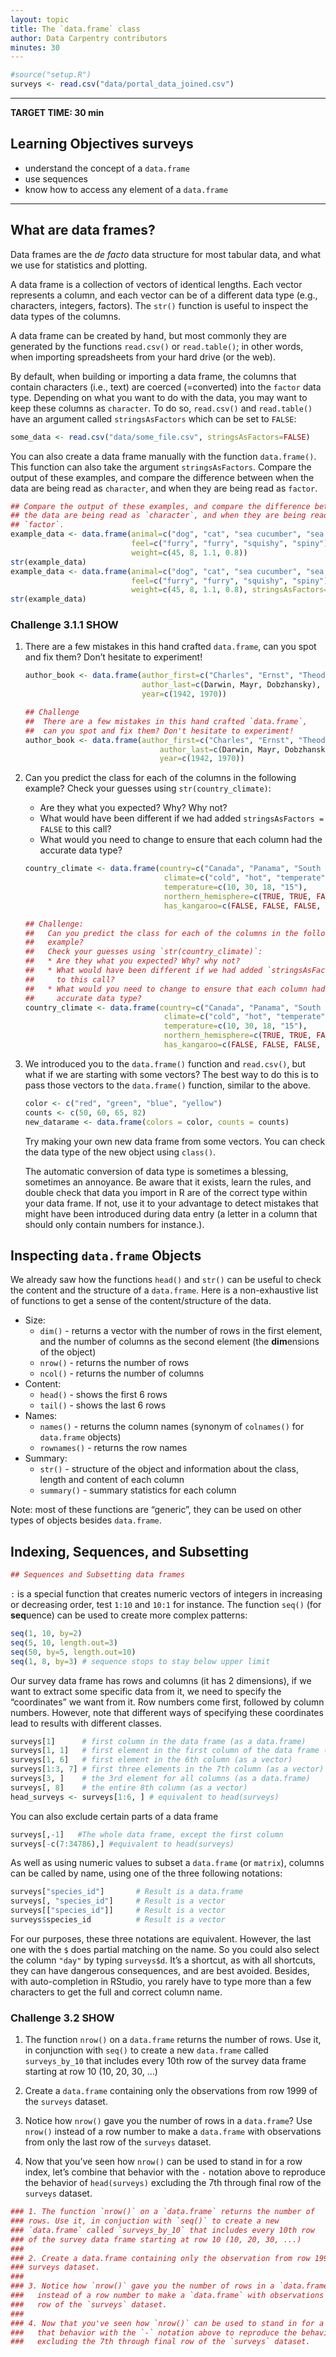 ```yaml
---
layout: topic
title: The `data.frame` class
author: Data Carpentry contributors
minutes: 30
---
```


```r
#source("setup.R")
surveys <- read.csv("data/portal_data_joined.csv")
```

------------

**TARGET TIME: 30 min**

## Learning Objectives surveys

* understand the concept of a `data.frame`
* use sequences
* know how to access any element of a `data.frame`

------------

## What are data frames?

Data frames are the _de facto_ data structure for most tabular data, and what we
use for statistics and plotting.

A data frame is a collection of vectors of identical lengths. Each vector
represents a column, and each vector can be of a different data type (e.g.,
characters, integers, factors). The `str()` function is useful to inspect the
data types of the columns.

A data frame can be created by hand, but most commonly they are generated by the
functions `read.csv()` or `read.table()`; in other words, when importing
spreadsheets from your hard drive (or the web).

By default, when building or importing a data frame, the columns that contain
characters (i.e., text) are coerced (=converted) into the `factor` data
type. Depending on what you want to do with the data, you may want to keep these
columns as `character`. To do so, `read.csv()` and `read.table()` have an
argument called `stringsAsFactors` which can be set to `FALSE`:

```r
some_data <- read.csv("data/some_file.csv", stringsAsFactors=FALSE)
```

You can also create a data frame manually with the function `data.frame()`. This
function can also take the argument `stringsAsFactors`. Compare the output of
these examples, and compare the difference between when the data are being read
as `character`, and when they are being read as `factor`.

```r
## Compare the output of these examples, and compare the difference between when
## the data are being read as `character`, and when they are being read as
## `factor`.
example_data <- data.frame(animal=c("dog", "cat", "sea cucumber", "sea urchin"),
                           feel=c("furry", "furry", "squishy", "spiny"),
                           weight=c(45, 8, 1.1, 0.8))
str(example_data)
example_data <- data.frame(animal=c("dog", "cat", "sea cucumber", "sea urchin"),
                           feel=c("furry", "furry", "squishy", "spiny"),
                           weight=c(45, 8, 1.1, 0.8), stringsAsFactors=FALSE)
str(example_data)
```

### Challenge 3.1.1 SHOW

1. There are a few mistakes in this hand crafted `data.frame`, can you spot and
fix them? Don't hesitate to experiment!

    ```r
    author_book <- data.frame(author_first=c("Charles", "Ernst", "Theodosius"),
                              author_last=c(Darwin, Mayr, Dobzhansky),
                              year=c(1942, 1970))
    ```

    ```r
    ## Challenge
    ##  There are a few mistakes in this hand crafted `data.frame`,
    ##  can you spot and fix them? Don't hesitate to experiment!
    author_book <- data.frame(author_first=c("Charles", "Ernst", "Theodosius"),
                                  author_last=c(Darwin, Mayr, Dobzhansky),
                                  year=c(1942, 1970))
    ```

2. Can you predict the class for each of the columns in the following example?
   Check your guesses using `str(country_climate)`:
     * Are they what you expected?  Why? Why not?
     * What would have been different if we had added `stringsAsFactors = FALSE` to this call?
     * What would you need to change to ensure that each column had the accurate data type?

    ```r
    country_climate <- data.frame(country=c("Canada", "Panama", "South Africa", "Australia"),
                                   climate=c("cold", "hot", "temperate", "hot/temperate"),
                                   temperature=c(10, 30, 18, "15"),
                                   northern_hemisphere=c(TRUE, TRUE, FALSE, "FALSE"),
                                   has_kangaroo=c(FALSE, FALSE, FALSE, 1))
    ```

   ```r
   ## Challenge:
   ##   Can you predict the class for each of the columns in the following
   ##   example?
   ##   Check your guesses using `str(country_climate)`:
   ##   * Are they what you expected? Why? why not?
   ##   * What would have been different if we had added `stringsAsFactors = FALSE`
   ##     to this call?
   ##   * What would you need to change to ensure that each column had the
   ##     accurate data type?
   country_climate <- data.frame(country=c("Canada", "Panama", "South Africa", "Australia"),
                                  climate=c("cold", "hot", "temperate", "hot/temperate"),
                                  temperature=c(10, 30, 18, "15"),
                                  northern_hemisphere=c(TRUE, TRUE, FALSE, "FALSE"),
                                  has_kangaroo=c(FALSE, FALSE, FALSE, 1))
   ```

3. We introduced you to the `data.frame()` function and `read.csv()`, but what
   if we are starting with some vectors? The best way to do this is to pass
   those vectors to the `data.frame()` function, similar to the above.

    ```r
    color <- c("red", "green", "blue", "yellow")
    counts <- c(50, 60, 65, 82)
    new_datarame <- data.frame(colors = color, counts = counts)
    ```

   Try making your own new data frame from some vectors. You can check the data
   type of the new object using `class()`.

   <!--- Answers

   ```r
   ## Answers
   ## * missing quotations around the first names of the authors
   ## * the year column is missing one value, 1859 (the year of publication of
   ##   the origin of species)
   ```

   ```r
   ## Answers
   ## * `country`, `climate`, `temperature`, and `northern_hemisphere` are
   ##    factors; `has_kangaroo` is numeric.
   ## * using `stringsAsFactors=FALSE` would have made them character instead of
   ##   factors
   ## * removing the quotes in temperature, northern_hemisphere, and replacing 1
   ##   by TRUE in the `has_kangaroo` column would probably what was originally
   ##   intended.
   ```

   -->

   The automatic conversion of data type is sometimes a blessing, sometimes an
   annoyance. Be aware that it exists, learn the rules, and double check that
   data you import in R are of the correct type within your data frame. If not,
   use it to your advantage to detect mistakes that might have been introduced
   during data entry (a letter in a column that should only contain numbers for
   instance.).


## Inspecting `data.frame` Objects

We already saw how the functions `head()` and `str()` can be useful to check the
content and the structure of a `data.frame`. Here is a non-exhaustive list of
functions to get a sense of the content/structure of the data.

* Size:
    * `dim()` - returns a vector with the number of rows in the first element,
          and the number of columns as the second element (the **dim**ensions of
          the object)
    * `nrow()` - returns the number of rows
    * `ncol()` - returns the number of columns

* Content:
    * `head()` - shows the first 6 rows
    * `tail()` - shows the last 6 rows

* Names:
    * `names()` - returns the column names (synonym of `colnames()` for `data.frame`
	   objects)
    * `rownames()` - returns the row names

* Summary:
    * `str()` - structure of the object and information about the class, length and
	   content of  each column
    * `summary()` - summary statistics for each column

Note: most of these functions are "generic", they can be used on other types of
objects besides `data.frame`.

## Indexing, Sequences, and Subsetting

```r

## Sequences and Subsetting data frames

```

`:` is a special function that creates numeric vectors of integers in increasing
or decreasing order, test `1:10` and `10:1` for instance. The function `seq()`
(for **seq**uence) can be used to create more complex patterns:

```r
seq(1, 10, by=2)
seq(5, 10, length.out=3)
seq(50, by=5, length.out=10)
seq(1, 8, by=3) # sequence stops to stay below upper limit
```

Our survey data frame has rows and columns (it has 2 dimensions), if we want to
extract some specific data from it, we need to specify the "coordinates" we
want from it. Row numbers come first, followed by column numbers. However, note
that different ways of specifying these coordinates lead to results with
different classes.

```r
surveys[1]      # first column in the data frame (as a data.frame)
surveys[1, 1]   # first element in the first column of the data frame (as a vector)
surveys[1, 6]   # first element in the 6th column (as a vector)
surveys[1:3, 7] # first three elements in the 7th column (as a vector)
surveys[3, ]    # the 3rd element for all columns (as a data.frame)
surveys[, 8]    # the entire 8th column (as a vector)
head_surveys <- surveys[1:6, ] # equivalent to head(surveys)
```

You can also exclude certain parts of a data frame
```r
surveys[,-1]   #The whole data frame, except the first column
surveys[-c(7:34786),] #equivalent to head(surveys)
```

As well as using numeric values to subset a `data.frame` (or `matrix`), columns
can be called by name, using one of the three following notations:

```r
surveys["species_id"]       # Result is a data.frame
surveys[, "species_id"]     # Result is a vector
surveys[["species_id"]]     # Result is a vector
surveys$species_id          # Result is a vector
```

For our purposes, these three notations are equivalent. However, the last one
with the `$` does partial matching on the name. So you could also select the
column `"day"` by typing `surveys$d`. It's a shortcut, as with all shortcuts,
they can have dangerous consequences, and are best avoided. Besides, with
auto-completion in RStudio, you rarely have to type more than a few characters
to get the full and correct column name.

### Challenge 3.2 SHOW

1. The function `nrow()` on a `data.frame` returns the number of rows. Use it,
   in conjunction with `seq()` to create a new `data.frame` called
   `surveys_by_10` that includes every 10th row of the survey data frame
   starting at row 10 (10, 20, 30, ...)

2. Create a `data.frame` containing only the observations from row 1999 of the
   `surveys` dataset.

3. Notice how `nrow()` gave you the number of rows in a `data.frame`? Use `nrow()`
  instead of a row number to make a `data.frame` with observations from only the last
  row of the `surveys` dataset.

4. Now that you've seen how `nrow()` can be used to stand in for a row index, let's combine
  that behavior with the `-` notation above to reproduce the behavior of `head(surveys)`
  excluding the 7th through final row of the `surveys` dataset.

```r
### 1. The function `nrow()` on a `data.frame` returns the number of
### rows. Use it, in conjuction with `seq()` to create a new
### `data.frame` called `surveys_by_10` that includes every 10th row
### of the survey data frame starting at row 10 (10, 20, 30, ...)
###
### 2. Create a data.frame containing only the observation from row 1999 of the -->
### surveys dataset.
###
### 3. Notice how `nrow()` gave you the number of rows in a `data.frame`? Use `nrow()`
###   instead of a row number to make a `data.frame` with observations from only the last
###   row of the `surveys` dataset.
###
### 4. Now that you've seen how `nrow()` can be used to stand in for a row index, let's combine
###   that behavior with the `-` notation above to reproduce the behavior of `head(surveys)`
###   excluding the 7th through final row of the `surveys` dataset.
```

<!---
```r
## Answers
surveys_by_10 <- surveys[seq(10, nrow(surveys), by=10), ]
surveys_1999 <- surveys[surveys$year == 1999, ]
surveys_last <- surveys[nrow(surveys),]
surveys_head <- surveys[-c(7:nrow(surveys)),]
```
--->
